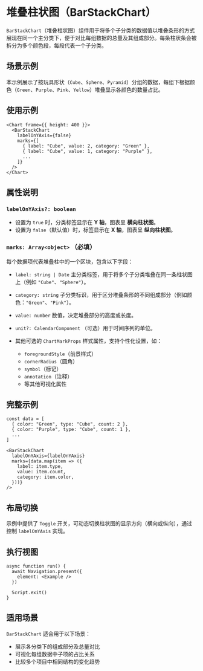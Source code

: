 # 堆叠柱状图（BarStackChart） 
        
`BarStackChart`（堆叠柱状图）组件用于将多个子分类的数据值以堆叠条形的方式展现在同一个主分类下，便于对比每组数据的总量及其组成部分。每条柱状条会被拆分为多个颜色段，每段代表一个子分类。

## 场景示例

本示例展示了按玩具形状（`Cube`、`Sphere`、`Pyramid`）分组的数据，每组下根据颜色（`Green`、`Purple`、`Pink`、`Yellow`）堆叠显示各颜色的数量占比。

## 使用示例

```tsx
<Chart frame={{ height: 400 }}>
  <BarStackChart
    labelOnYAxis={false}
    marks={[
      { label: "Cube", value: 2, category: "Green" },
      { label: "Cube", value: 1, category: "Purple" },
      ...
    ]}
  />
</Chart>
```

## 属性说明

### `labelOnYAxis?: boolean`

* 设置为 `true` 时，分类标签显示在 **Y 轴**，图表呈 **横向柱状图**。
* 设置为 `false`（默认值）时，标签显示在 **X 轴**，图表呈 **纵向柱状图**。

### `marks: Array<object>` **（必填）**

每个数据项代表堆叠柱中的一个区块，包含以下字段：

* `label: string | Date`
  主分类标签，用于将多个子分类堆叠在同一条柱状图上（例如 `"Cube"`、`"Sphere"`）。

* `category: string`
  子分类标识，用于区分堆叠条形的不同组成部分（例如颜色：`"Green"`、`"Pink"`）。

* `value: number`
  数值，决定堆叠部分的高度或长度。

* `unit?: CalendarComponent`
  （可选）用于时间序列的单位。

* 其他可选的 `ChartMarkProps` 样式属性，支持个性化设置，如：

  * `foregroundStyle`（前景样式）
  * `cornerRadius`（圆角）
  * `symbol`（标记）
  * `annotation`（注释）
  * 等其他可视化属性

## 完整示例

```tsx
const data = [
  { color: "Green", type: "Cube", count: 2 },
  { color: "Purple", type: "Cube", count: 1 },
  ...
]

<BarStackChart
  labelOnYAxis={labelOnYAxis}
  marks={data.map(item => ({
    label: item.type,
    value: item.count,
    category: item.color,
  }))}
/>
```

## 布局切换

示例中提供了 `Toggle` 开关，可动态切换柱状图的显示方向（横向或纵向），通过控制 `labelOnYAxis` 实现。

## 执行视图

```tsx
async function run() {
  await Navigation.present({
    element: <Example />
  })

  Script.exit()
}
```

## 适用场景

`BarStackChart` 适合用于以下场景：

* 展示各分类下的组成部分及总量对比
* 可视化每组数据中子项的占比关系
* 比较多个项目中相同结构的变化趋势
